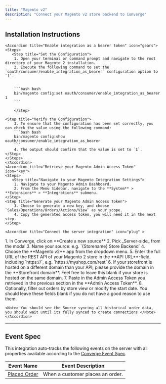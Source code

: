 ```yaml
---
title: "Magento v2"
description: "Connect your Magento v2 store backend to Converge"
---
```


## Installation Instructions

<AccordionGroup>
    
    <Accordion title="Enable integration as a bearer token" icon="gears">
    <Steps>
       <Step title="Set the Configuration">
        1. Open your terminal or command prompt and navigate to the root directory of your Magento 2 installation.
        2. Execute the following command to set the `oauth/consumer/enable_integration_as_bearer` configuration option to `1`.
        
 
        ```bash bash
        bin/magento config:set oauth/consumer/enable_integration_as_bearer 1
        ```

        </Step>

    <Step title="Verify the Configuration">
        3. To ensure that the configuration has been set correctly, you can check the value using the following command:
        ```bash bash
        bin/magento config:show oauth/consumer/enable_integration_as_bearer
        ```
        4. The output should confirm that the value is set to `1`.
    </Step>
    </Steps>
    </Accordion>
    <Accordion title="Retrieve your Magento Admin Access Token" icon="key">
    <Steps>
       <Step title="Navigate to your Magento Integration Settings">
        1. Navigate to your Magento Admin Dashboard.
        2. From the Menu Sidebar, navigate to the **System** > **Extensions** > **Integrations** submenu.
    </Step>
    <Step title="Generate your Magento Admin Access Token">
        3. Choose to generate a new key, and choose `Sales/Operations/Orders/Actions/View` as your scope.
        4. Copy the generated access token, you will need it in the next step.
    </Step>

</Steps>
   </Accordion >

    <Accordion title="Connect the server integration" icon="plug" >

  <Steps>
    <Step title="Create a new Server-side source in Converge">
      1. In Converge, click on **Create a new source**
      2. Pick _Server-side_ from the modal
      3. Name your source: e.g. `{Storename} Store Backend`
      4. Choose the **Magento v2** app from the dropdown menu.
    </Step>
    <Step title="Connect the Source to Magento">
        5. Enter the full URL of the REST API of your Magento 2 store in the  **API URL**-field, including `https://`, e.g. `https://myshop.com/rest`
        6. If your storefront is hosted on a different domain than your API, please provide the domain in the **Storefront domain**. Feel free to leave this blank if your store is hosted on the same domain.
        7. Paste in the Admin Access Token you retrieved in the previous section in the **Admin Access Token**.
        8. Optionally, filter out orders by store view or modify the start date. You should leave these fields blank if you do not have a good reason to use them.
    </Step>
    </Steps>

    <Note> You should see the Source syncing all historical order data, you should wait until its fully synced to create connections </Note>
    </Accordion> 

   </AccordionGroup>
 
---

## Event Spec

This integration auto-tracks the following events on the server with all properties available according to the [Converge Event Spec](../converge-event-spec).

| Event Name                       | Event Description                |
| -------------------------------- | -------------------------------- |
| [Placed Order](../converge-spec#placed-order) | When a customer places an order. |

